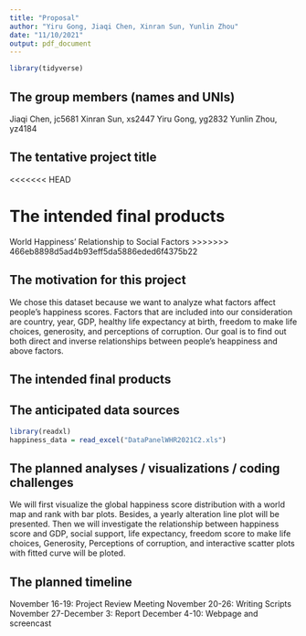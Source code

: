 ```yaml
---
title: "Proposal"
author: "Yiru Gong, Jiaqi Chen, Xinran Sun, Yunlin Zhou"
date: "11/10/2021"
output: pdf_document
---
```


```r
library(tidyverse)
```

## The group members (names and UNIs)

Jiaqi Chen, jc5681
Xinran Sun, xs2447
Yiru Gong, yg2832
Yunlin Zhou, yz4184

## The tentative project title

<<<<<<< HEAD


The intended final products
=======
World Happiness' Relationship to Social Factors
>>>>>>> 466eb8898d5ad4b93eff5da5886eded6f4375b22

## The motivation for this project

We chose this dataset because we want to analyze what factors affect people's happiness scores. Factors that are included into our consideration are country, year, GDP, healthy life expectancy at birth, freedom to make life choices, generosity, and perceptions of corruption. Our goal is to find out both direct and inverse relationships between people's heappiness and above factors. 

## The intended final products

## The anticipated data sources

```r
library(readxl)
happiness_data = read_excel("DataPanelWHR2021C2.xls")
```

## The planned analyses / visualizations / coding challenges

We will first visualize the global happiness score distribution with a world map and rank with bar plots. Besides, a yearly alteration line plot will be presented. Then we will investigate the relationship between happiness score and GDP, social support, life expectancy, freedom score to make life choices, Generosity, Perceptions of corruption, and interactive scatter plots with fitted curve will be ploted. 

## The planned timeline

November 16-19: Project Review Meeting
November 20-26: Writing Scripts
November 27-December 3: Report
December 4-10: Webpage and screencast
